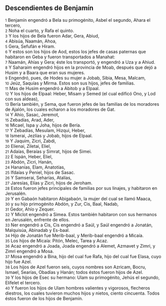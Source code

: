 == Descendientes de Benjamín ==

{{anchor|1}} <small>1</small> Benjamín engendró a Bela su primogénito, Asbel el segundo, Ahara el tercero,<br>
{{anchor|2}} <small>2</small> Noha el cuarto, y Rafa el quinto.<br>
{{anchor|3}} <small>3</small> Y los hijos de Bela fueron Adar, Gera, Abiud,<br>
{{anchor|4}} <small>4</small> Abisúa, Naamán, Ahoa,<br>
{{anchor|5}} <small>5</small> Gera, Sefufán e Hiram.<br>
{{anchor|6}} <small>6</small> Y estos son los hijos de Aod, estos los jefes de casas paternas que habitaron en Geba y fueron transportados a Manahat:<br>
{{anchor|7}} <small>7</small> Naamán, Ahías y Gera; éste los transportó, y engendró a Uza y a Ahiud.<br>
{{anchor|8}} <small>8</small> Y Saharaim engendró hijos en la provincia de Moab, después que dejó a Husim y a Baara que eran sus mujeres.<br>
{{anchor|9}} <small>9</small> Engendró, pues, de Hodes su mujer a Jobab, Sibia, Mesa, Malcam,<br>
{{anchor|10}} <small>10</small> Jeúz, Saquías y Mirma. Estos son sus hijos, jefes de familias.<br>
{{anchor|11}} <small>11</small> Mas de Husim engendró a Abitob y a Elpaal.<br>
{{anchor|12}} <small>12</small> Y los hijos de Elpaal: Heber, Misam y Semed (el cual edificó Ono, y Lod con sus aldeas),<br>
{{anchor|13}} <small>13</small> Bería también, y Sema, que fueron jefes de las familias de los moradores de Ajalón, los cuales echaron a los moradores de Gat.<br>
{{anchor|14}} <small>14</small> Y Ahío, Sasac, Jeremot,<br>
{{anchor|15}} <small>15</small> Zebadías, Arad, Ader,<br>
{{anchor|16}} <small>16</small> Micael, Ispa y Joha, hijos de Bería.<br>
{{anchor|17}} <small>17</small> Y Zebadías, Mesulam, Hizqui, Heber,<br>
{{anchor|18}} <small>18</small> Ismerai, Jezlías y Jobab, hijos de Elpaal.<br>
{{anchor|19}} <small>19</small> Y Jaquim, Zicri, Zabdi,<br>
{{anchor|20}} <small>20</small> Elienai, Ziletai, Eliel,<br>
{{anchor|21}} <small>21</small> Adaías, Beraías y Simrat, hijos de Simei.<br>
{{anchor|22}} <small>22</small> E Ispán, Heber, Eliel,<br>
{{anchor|23}} <small>23</small> Abdón, Zicri, Hanán,<br>
{{anchor|24}} <small>24</small> Hananías, Elam, Anatotías,<br>
{{anchor|25}} <small>25</small> Ifdaías y Peniel, hijos de Sasac.<br>
{{anchor|26}} <small>26</small> Y Samserai, Seharías, Atalías,<br>
{{anchor|27}} <small>27</small> Jaresías, Elías y Zicri, hijos de Jeroham.<br>
{{anchor|28}} <small>28</small> Estos fueron jefes principales de familias por sus linajes, y habitaron en Jerusalén.<br>
{{anchor|29}} <small>29</small> Y en Gabaón habitaron Abigabaón, la mujer del cual se llamó Maaca,<br>
{{anchor|30}} <small>30</small> y su hijo primogénito Abdón, y Zur, Cis, Baal, Nadab,<br>
{{anchor|31}} <small>31</small> Gedor, Ahío y Zequer.<br>
{{anchor|32}} <small>32</small> Y Miclot engendró a Simea. Estos también habitaron con sus hermanos en Jerusalén, enfrente de ellos.<br>
{{anchor|33}} <small>33</small> Ner engendró a Cis, Cis engendró a Saúl, y Saúl engendró a Jonatán, Malquisúa, Abinadab y Es-baal.<br>
{{anchor|34}} <small>34</small> Hijo de Jonatán fue Merib-baal, y Merib-baal engendró a Micaía.<br>
{{anchor|35}} <small>35</small> Los hijos de Micaía: Pitón, Melec, Tarea y Acaz.<br>
{{anchor|36}} <small>36</small> Acaz engendró a Joada, Joada engendró a Alemet, Azmavet y Zimri, y Zimri engendró a Mosa.<br>
{{anchor|37}} <small>37</small> Mosa engendró a Bina, hijo del cual fue Rafa, hijo del cual fue Elasa, cuyo hijo fue Azel.<br>
{{anchor|38}} <small>38</small> Los hijos de Azel fueron seis, cuyos nombres son Azricam, Bocru, Ismael, Searías, Obadías y Hanán; todos éstos fueron hijos de Azel.<br>
{{anchor|39}} <small>39</small> Y los hijos de Esec su hermano: Ulam su primogénito, Jehús el segundo, Elifelet el tercero.<br>
{{anchor|40}} <small>40</small> Y fueron los hijos de Ulam hombres valientes y vigorosos, flecheros diestros, los cuales tuvieron muchos hijos y nietos, ciento cincuenta. Todos éstos fueron de los hijos de Benjamín.<br>
